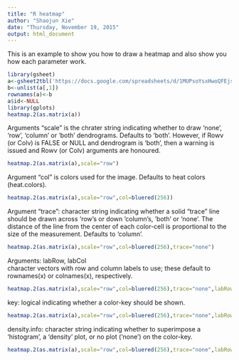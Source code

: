 ```yaml
---
title: "R heatmap"
author: "Shaojun Xie"
date: "Thursday, November 19, 2015"
output: html_document
---
```


This is an example to show you how to draw a heatmap and also show you how each parameter work. 


```r
library(gsheet)
a<-gsheet2tbl('https://docs.google.com/spreadsheets/d/1MUPsoYsxHwoQFEjsq_XlTvxAK6uA0QyuboACvMg2pVo/pubhtml')
b<-unlist(a[,1])
rownames(a)<-b
a$id<-NULL
library(gplots)
heatmap.2(as.matrix(a))
```

Arguments "scale" is the chrater string indicating whether to draw 'none', 'row', 'column' or 'both' dendrograms. Defaults to 'both'. However, if Rowv (or Colv) is FALSE or NULL and dendrogram is 'both', then a warning is issued and Rowv (or Colv) arguments are honoured.

```r
heatmap.2(as.matrix(a),scale="row")

```

Argument "col" is colors used for the image. Defaults to heat colors (heat.colors).

```r
heatmap.2(as.matrix(a),scale="row",col=bluered(256))
```

Argument "trace": character string indicating whether a solid "trace" line should be drawn across 'row's or down 'column's, 'both' or 'none'. The distance of the line from the center of each color-cell is proportional to the size of the measurement. Defaults to 'column'.

```r
heatmap.2(as.matrix(a),scale="row",col=bluered(256),trace="none")
```

Arguments: labRow, labCol  
character vectors with row and column labels to use; these default to rownames(x) or colnames(x), respectively.
```r
heatmap.2(as.matrix(a),scale="row",col=bluered(256),trace="none",labRow=NA)
```

key:
logical indicating whether a color-key should be shown.

```r
heatmap.2(as.matrix(a),scale="row",col=bluered(256),trace="none",labRow=NA, key=F)
```

density.info: character string indicating whether to superimpose a
          'histogram', a 'density' plot, or no plot ('none') on the
          color-key.
          
```r
heatmap.2(as.matrix(a),scale="row",col=bluered(256),trace="none",labRow=NA,density.info="none",)
```

